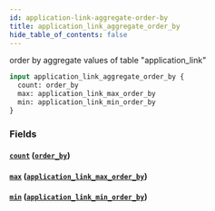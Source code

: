 ```yaml
---
id: application-link-aggregate-order-by
title: application_link_aggregate_order_by
hide_table_of_contents: false
---
```



order by aggregate values of table "application_link"

```graphql
input application_link_aggregate_order_by {
  count: order_by
  max: application_link_max_order_by
  min: application_link_min_order_by
}
```


### Fields

#### [`count`](#) ([`order_by`](../enums/order-by))




#### [`max`](#) ([`application_link_max_order_by`](../inputs/application-link-max-order-by))




#### [`min`](#) ([`application_link_min_order_by`](../inputs/application-link-min-order-by))






